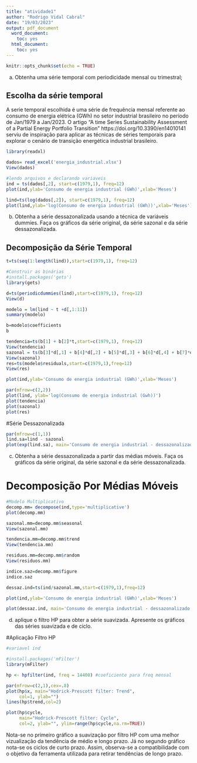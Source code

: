 ```yaml
---
title: "atividade1"
author: "Rodrigo Vidal Cabral"
date: "19/03/2023"
output: pdf_document
  word_document:
    toc: yes
  html_document:
    toc: yes
---
```


```r
knitr::opts_chunk$set(echo = TRUE)
```

a) Obtenha uma série temporal com periodicidade mensal ou trimestral;

## Escolha da série temporal
A serie temporal escolhida é uma série de frequência mensal referente ao consumo de energia elétrica (GWh) no setor industrial brasileiro no período de Jan/1979 a Jan/2023. 
O artigo "A time Series Sustainability Assessment of a Partial Energy Portfolio Transition" https://doi.org/10.3390/en14010141 serviu de inspiração para aplicar as técnicas de séries temporais para explorar o cenário de transição energética industrial brasileiro. 

```r
library(readxl)

dados= read_excel('energia_industrial.xlsx')
View(dados)
```

```r
#lendo arquivos e declarando variaveis
ind = ts(dados[,2], start=c(1979,1), freq=12)
plot(ind,ylab='Consumo de energia industrial (GWh)',xlab='Meses')

lind=ts(log(dados[,2]), start=c(1979,1), freq=12)
plot(lind,ylab='log(Consumo de energia industrial (GWh))',xlab='Meses')

```

b) Obtenha a série dessazonalizada usando a técnica de variáveis dummies. Faça os gráficos da série original, da série sazonal e da série dessazonalizada.

## Decomposição da Série Temporal
```r
t=ts(seq(1:length(lind)),start=c(1979,1), freq=12)

#Construir as binárias
#install.packages('gets')
library(gets)

d=ts(periodicdummies(lind),start=c(1979,1), freq=12)
View(d)

modelo = lm(lind ~ t +d[,1:11])
summary(modelo)

b=modelo$coefficients
b

tendencia=ts(b[1] + b[2]*t,start=c(1979,1), freq=12)
View(tendencia)
sazonal = ts(b[3]*d[,1] + b[4]*d[,2] + b[5]*d[,3] + b[6]*d[,4] + b[7]*d[,5] + b[8]*d[,6] + b[9]*d[,7] + b[10]*d[,8] + b[11]*d[,9] + b[12]*d[,10] + b[13]*d[,11],start=c(1979,1),freq=12)
View(sazonal)
res=ts(modelo$residuals,start=c(1979,1),freq=12)
View(res)

plot(ind,ylab='Consumo de energia industrial (GWh)',xlab='Meses')

par(mfrow=c(2,2))
plot(lind, ylab='log(Consumo de energia industrial (Gwh))')
plot(tendencia)
plot(sazonal)
plot(res)
```


#Série Dessazonalizada
```r
par(mfrow=c(1,1))
lind.sa=lind - sazonal
plot(exp(lind.sa), main='Consumo de energia industrial - dessazonalizado por variáveis dummies')
```

c) Obtenha a série dessazonalizada a partir das médias móveis. Faça os gráficos da série original, da série sazonal e da série dessazonalizada.

# Decomposição Por Médias Móveis

```r
#Modelo Multiplicativo
decomp.mm= decompose(ind,type='multiplicative')
plot(decomp.mm)

sazonal.mm=decomp.mm$seasonal
View(sazonal.mm)

tendencia.mm=decomp.mm$trend
View(tendencia.mm)

residuos.mm=decomp.mm$random
View(residuos.mm)

indice.saz=decomp.mm$figure
indice.saz

dessaz.ind=ts(ind/sazonal.mm,start=c(1979,1),freq=12)

plot(ind,ylab='Consumo de energia industrial (GWh)',xlab='Meses')

plot(dessaz.ind, main='Consumo de energia industrial - dessazonalizado por médias móveis')
```


d) aplique o filtro HP para obter a série suavizada. Apresente os gráficos das séries suavizada e de ciclo.

#Aplicação Filtro HP
```r
#variavel ind

#install.packages('mFilter')
library(mFilter)

hp <- hpfilter(ind, freq = 14400) #coeficiente para freq mensal 

par(mfrow=c(2,1),cex=.8)
plot(hp$x, main="Hodrick-Prescott filter: Trend",
     col=1, ylab="")
lines(hp$trend,col=2)

plot(hp$cycle,
     main="Hodrick-Prescott filter: Cycle",
     col=2, ylab="", ylim=range(hp$cycle,na.rm=TRUE))
```

Nota-se no primeiro gráfico a suavização por filtro HP com uma melhor vizualização da tendência de médio e longo prazo. Já no segundo gráfico nota-se os ciclos de curto prazo. Assim, observa-se a compatibilidade com o objetivo da ferramenta utilizada para retirar tendências de longo prazo. 
